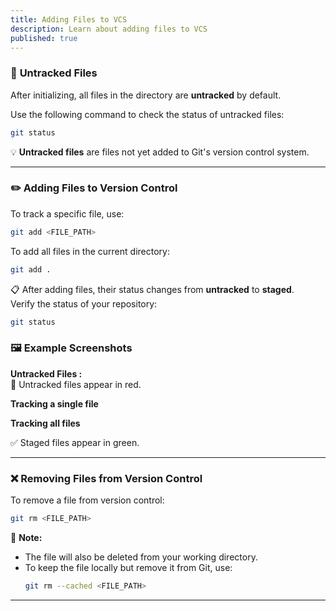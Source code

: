 ```yaml
---
title: Adding Files to VCS
description: Learn about adding files to VCS
published: true
---
```


### 📂 **Untracked Files**
After initializing, all files in the directory are **untracked** by default.  

Use the following command to check the status of untracked files:  
```bash
git status
```

💡 **Untracked files** are files not yet added to Git's version control system.

---

### ✏️ **Adding Files to Version Control**

To track a specific file, use:  
```bash
git add <FILE_PATH>
```

To add all files in the current directory:  
```bash
git add .
```

📋 After adding files, their status changes from **untracked** to **staged**.  
Verify the status of your repository:  
```bash
git status
```

### 🖼️ Example Screenshots

**Untracked Files :**  
🌟 Untracked files appear in red.
<ImageCenter src="https://res.cloudinary.com/dkkifg17t/image/upload/v1744529167/Documentarium/Git/ac5muf46ixvhjkhuao3j.png" alt="Untracked File" />

**Tracking a single file**
<ImageCenter src="https://res.cloudinary.com/dkkifg17t/image/upload/v1742309641/Documentarium/Git/qb0emmu9mevzsedwlr2n.png" alt="Untracked File" />  

**Tracking all files**

✅ Staged files appear in green.  
<ImageCenter src="https://res.cloudinary.com/dkkifg17t/image/upload/v1744528829/Documentarium/Git/eoqxkjyyv012pakwzwlm.png" alt="Tracked File" />  

---

### ❌ **Removing Files from Version Control**

To remove a file from version control:  
```bash
git rm <FILE_PATH>
```

📌 **Note:**  
- The file will also be deleted from your working directory.  
- To keep the file locally but remove it from Git, use:  
  ```bash
  git rm --cached <FILE_PATH>
  ```

---